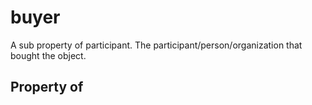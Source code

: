 # buyer

A sub property of participant. The participant/person/organization that bought the object.

## Property of



